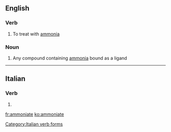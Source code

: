 ==English==

===Verb===
{{en-verb|ammoniat|ing}}

# To treat with [[ammonia]]

===Noun===
{{en-noun}}

# {{context|inorganic chemistry|lang=en}} Any compound containing [[ammonia]] bound as a ligand

----

==Italian==

===Verb===
{{head|it}}

# {{conjugation of|ammonire||2|p|pres|sub|lang=it}}

[[Category:Italian verb forms]]

[[fr:ammoniate]]
[[ko:ammoniate]]